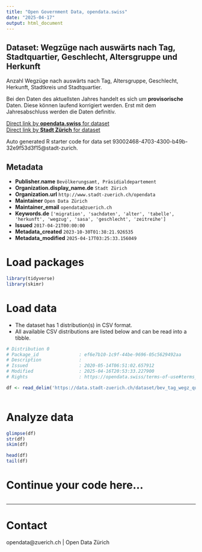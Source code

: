 ```yaml
---
title: "Open Government Data, opendata.swiss"
date: "2025-04-17"
output: html_document
---
```


## Dataset: Wegzüge nach auswärts nach Tag, Stadtquartier, Geschlecht, Altersgruppe und Herkunft


Anzahl Wegzüge nach auswärts nach Tag, Altersgruppe, Geschlecht, Herkunft, Stadtkreis und Stadtquartier.

Bei den Daten des aktuellsten Jahres handelt es sich um **provisorische** Daten. Diese können laufend korrigiert werden. Erst mit dem Jahresabschluss werden die Daten definitiv.
 


[Direct link by **opendata.swiss** for dataset](https://opendata.swiss/de/dataset/wegzuge-nach-auswarts-nach-tag-stadtquartier-geschlecht-altersgruppe-und-herkunft-seit-19981)<br>
[Direct link by **Stadt Zürich** for dataset](https://data.stadt-zuerich.ch/dataset/bev_tag_wegz_quartier_geschl_ag_herkunft_od3541)

Auto generated R starter code for data set 93002468-4703-4300-b49b-32e9f53d3f15@stadt-zurich.

## Metadata

- **Publisher.name** `Bevölkerungsamt, Präsidialdepartement`
- **Organization.display_name.de** `Stadt Zürich`
- **Organization.url** `http://www.stadt-zuerich.ch/opendata`
- **Maintainer** `Open Data Zürich`
- **Maintainer_email** `opendata@zuerich.ch`
- **Keywords.de** `['migration', 'sachdaten', 'alter', 'tabelle', 'herkunft', 'wegzug', 'sasa', 'geschlecht', 'zeitreihe']`
- **Issued** `2017-04-21T00:00:00`
- **Metadata_created** `2023-10-30T01:38:21.926535`
- **Metadata_modified** `2025-04-17T03:25:33.156049`


# Load packages

```r

library(tidyverse)
library(skimr)

```

# Load data

-   The dataset has 1 distribution(s) in CSV format.
-   All available CSV distributions are listed below and can be read into a tibble.

```r

# Distribution 0
# Package_id               : ef6e7b10-1c9f-44be-9696-05c5629492aa
# Description              : 
# Issued                   : 2020-05-14T06:51:02.657912
# Modified                 : 2025-04-16T20:53:33.227900
# Rights                   : https://opendata.swiss/terms-of-use#terms_open

df <- read_delim('https://data.stadt-zuerich.ch/dataset/bev_tag_wegz_quartier_geschl_ag_herkunft_od3541/download/BEV354OD3541.csv')



```

# Analyze data

```r

glimpse(df)
str(df)
skim(df)

head(df)
tail(df)

```

# Continue your code here...

```r

```

------------------------------------------------------------------------

# Contact

opendata@zuerich.ch | Open Data Zürich
